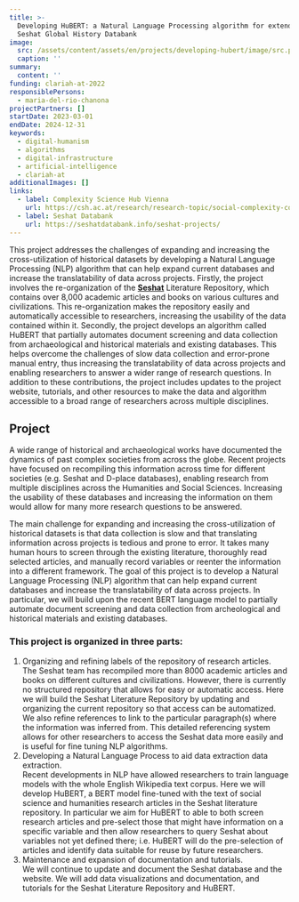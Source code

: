 ```yaml
---
title: >-
  Developing HuBERT: a Natural Language Processing algorithm for extending the
  Seshat Global History Databank
image:
  src: /assets/content/assets/en/projects/developing-hubert/image/src.png
  caption: ''
summary:
  content: ''
funding: clariah-at-2022
responsiblePersons:
  - maria-del-rio-chanona
projectPartners: []
startDate: 2023-03-01
endDate: 2024-12-31
keywords:
  - digital-humanism
  - algorithms
  - digital-infrastructure
  - artificial-intelligence
  - clariah-at
additionalImages: []
links:
  - label: Complexity Science Hub Vienna
    url: https://csh.ac.at/research/research-topic/social-complexity-collapse/
  - label: Seshat Databank
    url: https://seshatdatabank.info/seshat-projects/
---
```

This project addresses the challenges of expanding and increasing the cross-utilization of historical datasets by developing a Natural Language Processing (NLP) algorithm that can help expand current databases and increase the translatability of data across projects. Firstly, the project involves the re-organization of the [**Seshat**](https://seshatdatabank.info/seshat-projects/) Literature Repository, which contains over 8,000 academic articles and books on various cultures and civilizations. This re-organization makes the repository easily and automatically accessible to researchers, increasing the usability of the data contained within it. Secondly, the project develops an algorithm called HuBERT that partially automates document screening and data collection from archaeological and historical materials and existing databases. This helps overcome the challenges of slow data collection and error-prone manual entry, thus increasing the translatability of data across projects and enabling researchers to answer a wider range of research questions. In addition to these contributions, the project includes updates to the project website, tutorials, and other resources to make the data and algorithm accessible to a broad range of researchers across multiple disciplines.

## **Project**

A wide range of historical and archaeological works have documented the dynamics of past complex societies from across the globe. Recent projects have focused on recompiling this information across time for different societies (e.g. Seshat and D-place databases), enabling research from multiple disciplines across the Humanities and Social Sciences. Increasing the usability of these databases and increasing the information on them would allow for many more research questions to be answered.

The main challenge for expanding and increasing the cross-utilization of historical datasets is that data collection is slow and that translating information across projects is tedious and prone to error. It takes many human hours to screen through the existing literature, thoroughly read selected articles, and manually record variables or reenter the information into a different framework. The goal of this project is to develop a Natural Language Processing (NLP) algorithm that can help expand current databases and increase the translatability of data across projects. In particular, we will build upon the recent BERT language model to partially automate document screening and data collection from archeological and historical materials and existing databases.

### **This project is organized in three parts:**

1. Organizing and refining labels of the repository of research articles.\
   The Seshat team has recompiled more than 8000 academic articles and books on different cultures and civilizations. However, there is currently no structured repository that allows for easy or automatic access. Here we will build the Seshat Literature Repository by updating and organizing the current repository so that access can be automatized. We also refine references to link to the particular paragraph(s) where the information was inferred from. This detailed referencing system allows for other researchers to access the Seshat data more easily and is useful for fine tuning NLP algorithms.
2. Developing a Natural Language Process to aid data extraction data extraction.\
   Recent developments in NLP have allowed researchers to train language models with the whole English Wikipedia text corpus. Here we will develop HuBERT, a BERT model fine-tuned with the text of social science and humanities research articles in the Seshat literature repository. In particular we aim for HuBERT to able to both screen research articles and pre-select those that might have information on a specific variable and then allow researchers to query Seshat about variables not yet defined there; i.e. HuBERT will do the pre-selection of articles and identify data suitable for reuse by future researchers.
3. Maintenance and expansion of documentation and tutorials.\
   We will continue to update and document the Seshat database and the website. We will add data visualizations and documentation, and tutorials for the Seshat Literature Repository and HuBERT.
